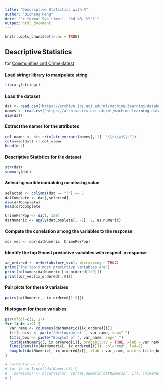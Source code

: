 ---
title: "Descriptive Statistics with R"
author: "Qichang Feng"
date: "`r format(Sys.time(), '%d %B, %Y')`"
output: html_document
---

```{r setup, include=FALSE}
knitr::opts_chunk$set(echo = TRUE)
```

## Descriptive Statistics
for [Communities and Crime datest](https://archive.ics.uci.edu/ml/datasets/Communities+and+Crime)

#### Load stringr library to manipulate string
```{r} 
library(stringr)
```

#### Load the dataset
```{r}
dat <- read.csv("https://archive.ics.uci.edu/ml/machine-learning-databases/communities/communities.data", header = FALSE, stringsAsFactors = FALSE)
names <- read.csv("https://archive.ics.uci.edu/ml/machine-learning-databases/communities/communities.names", header = FALSE, skip = 75, nrows = 128, stringsAsFactors = FALSE)
dim(dat)
```

#### Extract the names for the attributes
```{r}
col_names <- str_trim(str_extract(names[, 1], "\\s\\w+\\s"))
colnames(dat) <- col_names
head(dat)
```

#### Descriptive Statistics for the dataset
```{r}
str(dat)
summary(dat)
```

#### Selecting varible containing no missing value
```{r}
selected <- colSums(dat == "?") == 0
datComplete <- dat[,selected]
dim(datComplete)
head(datComplete)
```

```{r}
CrimePerPop <- dat[, 128]
datNumeric <- apply(datComplete[, -2], 2, as.numeric)
```

#### Compute the correlation among the variables to the response
```{r} 
cor_vec <- cor(datNumeric, CrimePerPop)
```

#### Identify the top 9 most predictive variables with respect to response
```{r}
ix_ordered <- order(abs(cor_vec), decreasing = TRUE)
print("The top 9 most predictive variables are")
print(colnames(datNumeric)[ix_ordered[1:9]])
print(cor_vec[ix_ordered[1:9]])
```

#### Pair plots for these 9 varialbes
```{r}
pairs(datNumeric[, ix_ordered[1:9]])
```

#### Histogram for these variables
```{r}
par(mfcol=c(1, 2))
for (i in 1:9) {
  var_name <- colnames(datNumeric)[ix_ordered[i]]
  title_hist <- paste("Histogram of ", var_name, sep=" ")
  title_box <- paste("Boxplot of ", var_name, sep=" ")
  hist(datNumeric[, ix_ordered[i]], probability = TRUE, xlab = var_name, main = title_hist)
  lines(density(datNumeric[, ix_ordered[i]]), col="red", lwd=2)
  boxplot(datNumeric[, ix_ordered[i]], xlab = var_name, main = title_box)
}
```

```{r}
# corVector <- c()
# for (i in 1:ncol(datNumeric)) {
#   corVector <- c(corVector, cor(as.numeric(datNumeric[, i]), CrimePerPop))
# }
```
